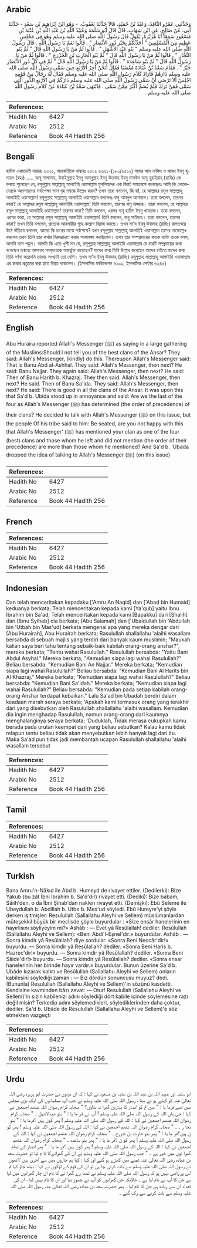## Arabic


<div dir="rtl" lang="ar" style={{fontSize:'larger',backgroundColor:'#f8f9fa',padding:20}}>
وَحَدَّثَنِي عَمْرٌو النَّاقِدُ، وَعَبْدُ بْنُ حُمَيْدٍ، قَالاَ حَدَّثَنَا يَعْقُوبُ، - وَهُوَ ابْنُ إِبْرَاهِيمَ بْنِ سَعْدٍ - حَدَّثَنَا أَبِي، عَنْ صَالِحٍ، عَنِ ابْنِ شِهَابٍ، قَالَ قَالَ أَبُو سَلَمَةَ وَعُبَيْدُ اللَّهِ بْنُ عَبْدِ اللَّهِ بْنِ عُتْبَةَ بْنِ مَسْعُودٍ سَمِعَا أَبَا هُرَيْرَةَ، يَقُولُ قَالَ رَسُولُ اللَّهِ صلى الله عليه وسلم وَهُوَ فِي مَجْلِسٍ عَظِيمٍ مِنَ الْمُسْلِمِينَ ‏"‏ أُحَدِّثُكُمْ بِخَيْرِ دُورِ الأَنْصَارِ ‏"‏ ‏.‏ قَالُوا نَعَمْ يَا رَسُولَ اللَّهِ ‏.‏ قَالَ رَسُولُ اللَّهِ صلى الله عليه وسلم ‏"‏ بَنُو عَبْدِ الأَشْهَلِ ‏"‏ ‏.‏ قَالُوا ثُمَّ مَنْ يَا رَسُولَ اللَّهِ قَالَ ‏"‏ ثُمَّ بَنُو النَّجَّارِ ‏"‏ ‏.‏ قَالُوا ثُمَّ مَنْ يَا رَسُولَ اللَّهِ قَالَ ‏"‏ ثُمَّ بَنُو الْحَارِثِ بْنِ الْخَزْرَجِ ‏"‏ ‏.‏ قَالُوا ثُمَّ مَنْ يَا رَسُولَ اللَّهِ قَالَ ‏"‏ ثُمَّ بَنُو سَاعِدَةَ ‏"‏ ‏.‏ قَالُوا ثُمَّ مَنْ يَا رَسُولَ اللَّهِ قَالَ ‏"‏ ثُمَّ فِي كُلِّ دُورِ الأَنْصَارِ خَيْرٌ ‏"‏ ‏.‏ فَقَامَ سَعْدُ بْنُ عُبَادَةَ مُغْضَبًا فَقَالَ أَنَحْنُ آخِرُ الأَرْبَعِ حِينَ سَمَّى رَسُولُ اللَّهِ صلى الله عليه وسلم دَارَهُمْ فَأَرَادَ كَلاَمَ رَسُولِ اللَّهِ صلى الله عليه وسلم فَقَالَ لَهُ رِجَالٌ مِنْ قَوْمِهِ اجْلِسْ أَلاَ تَرْضَى أَنْ سَمَّى رَسُولُ اللَّهِ صلى الله عليه وسلم دَارَكُمْ فِي الأَرْبَعِ الدُّورِ الَّتِي سَمَّى فَمَنْ تَرَكَ فَلَمْ يُسَمِّ أَكْثَرُ مِمَّنْ سَمَّى ‏.‏ فَانْتَهَى سَعْدُ بْنُ عُبَادَةَ عَنْ كَلاَمِ رَسُولِ اللَّهِ صلى الله عليه وسلم ‏.‏
</div>
<div style={{backgroundColor:'#f8f9fa',padding:20, marginBottom: 10}}><table> <thead> <tr> <th>References:</th> <th></th> </tr> </thead> <tbody><tr><td>Hadith No</td><td>6427</td></tr><tr><td>Arabic No</td><td>2512</td></tr><tr><td>Reference</td><td>Book 44 Hadith 256</td></tr></tbody></table></div>

## Bengali


<div dir="ltr" lang="bn" style={{fontSize:'larger',backgroundColor:'#f8f9fa',padding:20}}>
হাদিস একাডেমি নাম্বারঃ ৬৩২১, আন্তর্জাতিক নাম্বারঃ ২৫১২ ৬৩২১-(১৮০/২৫১২) আমর আন নাকিদ ও আবদ ইবনু হুমায়দ (রহঃ) ..... আবূ সালামাহ, উবাইদুল্লাহ ইবনু আবদুল্লাহ ইবনু উতবাহ ইবনু মাসউদ আবূ হুরাইরাহ্ (রাযিঃ) কে বলতে শুনেছেন যে, রসূলুল্লাহ সাল্লাল্লাহু আলাইহি ওয়াসাল্লাম মুসলিমদের এক বিরাট সমাবেশে বলেছেনঃ আমি কি লোকেদেরকে আনসারদের সর্বাপেক্ষা ভাল গৃহ সম্বন্ধে উল্লেখ করব? তখন তারা বললেন, জি হ্যাঁ, হে আল্লাহর রসূল সাল্লাল্লাহু আলাইহি ওয়াসাল্লাম! রসূলুল্লাহ সাল্লাল্লাহু আলাইহি ওয়াসাল্লাম বললেনঃ বানু আবদুল আশহাল। তারা বললেন, তারপর কারা? হে আল্লাহর রসূল সাল্লাল্লাহু আলাইহি ওয়াসাল্লাম! তিনি বললেন, তারপর বানু নাজ্জার। তারা বললেন, হে আল্লাহর রসূল সাল্লাল্লাহু আলাইহি ওয়াসাল্লাম! তারপর কারা? তিনি বললেন, এরপর বানূ হারিস ইবনু খাযরাজ। তারা বললেন, এরপর কারা, হে আল্লাহর রসূল সাল্লাল্লাহু আলাইহি ওয়াসাল্লাম! তিনি বললেন, বানু সাইদাহ। তারা বললেন, তারপর কারা? তখন তিনি বললেন, প্রত্যেক আনসারীর গৃহে কল্যাণ বিরাজ করছে। তখন সা'দ ইবনু উবাদাহ (রাযিঃ) রাগতস্বরে উঠে দাঁড়িয়ে বললেন, আমরা কি চারের মাঝে সর্বশেষে? যখন রসূলুল্লাহ সাল্লাল্লাহু আলাইহি ওয়াসাল্লাম তাদের নামোল্লেখ করলেন তখন তিনি তার কথার বিরুদ্ধাচরণ করার আকাঙ্ক্ষা করছিলেন। তখন তার সম্পপ্রদায়ের কতক ব্যক্তি তাকে বলল, আপনি বসে পড়ুন। আপনি কি এতে খুশী নন যে, রসূলুল্লাহ সাল্লাল্লাহু আলাইহি ওয়াসাল্লাম যে চারটি সম্প্রদায়ের কথা বলেছেন তন্মধ্যে আপনার সম্প্রদায়কে অন্তর্ভুক্ত করেছেন? যাদের কথা তিনি উল্লেখ করেছেন তাদের চাইতে যাদের কথা তিনি বর্ণনা করেননি তাদের সংখ্যাই তো বেশি। তখন সা'দ ইবনু উবাদাহ্ (রাযিঃ) রসূলুল্লাহ সাল্লাল্লাহু আলাইহি ওয়াসাল্লাম এর কথার প্রত্যুত্তর করা হতে বিরত থাকলেন। (ইসলামিক ফাউন্ডেশন ৬১৯৯, ইসলামিক সেন্টার ৬২৪৫)
</div>
<div style={{backgroundColor:'#f8f9fa',padding:20, marginBottom: 10}}><table> <thead> <tr> <th>References:</th> <th></th> </tr> </thead> <tbody><tr><td>Hadith No</td><td>6427</td></tr><tr><td>Arabic No</td><td>2512</td></tr><tr><td>Reference</td><td>Book 44 Hadith 256</td></tr></tbody></table></div>

## English


<div dir="ltr" lang="en" style={{fontSize:'larger',backgroundColor:'#f8f9fa',padding:20}}>
Abu Huraira reported Allah's Messenger (ﷺ) as saying in a large gathering of the Muslims:Should I not tell you of the best clans of the Ansar? They said: Allah's Messenger, (kindly) do this. Thereupon Allah's Messenger said: That is Banu Abd al-Ashhal. They said: Allah's Messenger, then next? He said: Banu Najjar. They again said: Allah's Messenger, then next? He said: Then of Banu Harith b. Khazraj. They then said: Allah's Messenger, then next? He said. Then of Banu Sa'ida. They said: Allah's Messenger, then next? He said: There is good in all the clans of the Ansar. It was upon this that Sa'd b. Ubida stood up in annoyance and said: Are we the last of the four as Allah's Messenger (ﷺ) has determined (the order of precedence) of their clans? He decided to talk with Allah's Messenger (ﷺ) on this issue, but the people Of his tribe said to him: Be seated, are you not happy with this that Allah's Messenger' (ﷺ) has mentioned your clan as one of the four (best) clans and those whom he left and did not mention (the order of their precedence) are more than those whom he mentioned? And Sa'd b. 'Ubada dropped the idea of talking to Allah's Messenger (ﷺ) (on this issue)
</div>
<div style={{backgroundColor:'#f8f9fa',padding:20, marginBottom: 10}}><table> <thead> <tr> <th>References:</th> <th></th> </tr> </thead> <tbody><tr><td>Hadith No</td><td>6427</td></tr><tr><td>Arabic No</td><td>2512</td></tr><tr><td>Reference</td><td>Book 44 Hadith 256</td></tr></tbody></table></div>

## French


<div dir="ltr" lang="fr" style={{fontSize:'larger',backgroundColor:'#f8f9fa',padding:20}}>

</div>
<div style={{backgroundColor:'#f8f9fa',padding:20, marginBottom: 10}}><table> <thead> <tr> <th>References:</th> <th></th> </tr> </thead> <tbody><tr><td>Hadith No</td><td>6427</td></tr><tr><td>Arabic No</td><td>2512</td></tr><tr><td>Reference</td><td>Book 44 Hadith 256</td></tr></tbody></table></div>

## Indonesian


<div dir="ltr" lang="id" style={{fontSize:'larger',backgroundColor:'#f8f9fa',padding:20}}>
Dan telah menceritakan kepadaku ['Amru An Naqid] dan ['Abad bin Humaid] keduanya berkata; Telah menceritakan kepada kami [Ya'qub] yaitu Ibnu Ibrahim bin Sa'ad; Telah menceritakan kepada kami [Bapakku] dari [Shalih] dari [Ibnu Syihab] dia berkata; [Abu Salamah] dan ['Ubaidullah bin 'Abdullah bin 'Utbah bin Mas'ud] berkata mengenai apa yang mereka dengar dari [Abu Hurairah], Abu Hurairah berkata; Rasulullah shallallahu 'alaihi wasallam bersabda di sebuah majlis yang terdiri dari banyak kaum muslimin; "Maukah kalian saya beri tahu tentang sebaik-baik kabilah orang-orang anshar?", mereka berkata; "Tentu wahai Rasulullah." Rasulullah bersabda: "Yaitu Bani Abdul Asyhal." Mereka berkata; "Kemudian siapa lagi wahai Rasulullah?" Beliau bersabda: "Kemudian Bani An Najjar." Mereka berkata; "Kemudian siapa lagi wahai Rasulullah?" Beliau bersabda: "Kemudian Bani Al Harits bin Al Khazraj." Mereka berkata; "Kemudian siapa lagi wahai Rasulullah?" Beliau bersabda: "Kemudian Bani Sa'idah." Mereka berkata; "Kemudian siapa lagi wahai Rasulullah?" Beliau bersabda: "Kemudian pada setiap kabilah orang-orang Anshar terdapat kebaikan." Lalu Sa'ad bin Ubadah berdiri dalam keadaan marah seraya berkata; 'Apakah kami termasuk orang yang terakhir dari yang disebutkan oleh Rasulullah shallallahu 'alaihi wasallam. Kemudian dia ingin menghadap Rasulullah, namun orang-orang dari kaumnya menghalanginya seraya berkata; 'Duduklah, Tidak merasa cukupkah kamu berada pada urutan keempat dari yang beliau sebutkan? Kalau kamu tidak relapun tentu beliau tidak akan menyebutkan lebih banyak lagi dari itu. Maka Sa'ad pun tidak jadi membantah ucapan Rasulullah shallallahu 'alaihi wasallam tersebut
</div>
<div style={{backgroundColor:'#f8f9fa',padding:20, marginBottom: 10}}><table> <thead> <tr> <th>References:</th> <th></th> </tr> </thead> <tbody><tr><td>Hadith No</td><td>6427</td></tr><tr><td>Arabic No</td><td>2512</td></tr><tr><td>Reference</td><td>Book 44 Hadith 256</td></tr></tbody></table></div>

## Tamil


<div dir="ltr" lang="ta" style={{fontSize:'larger',backgroundColor:'#f8f9fa',padding:20}}>

</div>
<div style={{backgroundColor:'#f8f9fa',padding:20, marginBottom: 10}}><table> <thead> <tr> <th>References:</th> <th></th> </tr> </thead> <tbody><tr><td>Hadith No</td><td>6427</td></tr><tr><td>Arabic No</td><td>2512</td></tr><tr><td>Reference</td><td>Book 44 Hadith 256</td></tr></tbody></table></div>

## Turkish


<div dir="ltr" lang="tr" style={{fontSize:'larger',backgroundColor:'#f8f9fa',padding:20}}>
Bana Amru'n-Nâkıd ile Abd b. Humeyd de rivayet ettiler. (Dedilerki): Bize Yakub (bu zât İbni İbrahim b. Sa'd'dır) rivayet etti. (Dediki): Bize babam, Sâiih'den, o da İbni Şihab'dan naklen rivayet etti. (Demişki): Ebû Seleme ile Ubeydullah b. Abdillah b. Utbe b. Mes'ud söyledi. Ebû Hureyre'yi şöyle derken işitmişler: Resulullah (Sallallahu Aleyhi ve Sellem) müslümanlardan müteşekkil büyük bir meclisde şöyle buyurdular : «Size ensâr hanelerinin en hayırlısını söyliyeyim mi?» Ashâb : — Evet yâ Resûlallah! dediler. Resûlullah (Sallallahu Aleyhi ve Sellem): «Beni Abdi'l-Eşnel'dir.» buyurdular. Ashâb : — Sonra kimdir yâ Resûlallah? diye sordular. «Sonra Beni Neccâr'dir!» buyurdu. — Sonra kimdir yâ Resûlallah? dediler. «Sonra Beni Haris b. Hazrec'dir!» buyurdu. — Sonra kimdir yâ Resûlallah? dediler. «Sonra Beni Sâide'dir!» buyurdu. — Sonra kimdir yâ Resûlallah? dediler. «Sonra ensar hanelerinin her birinde hayır vardır.» buyurdular. Bunun üzerine Sa'd b. Ubâde kızarak kalktı ve Resûlullah (Sallallahu Aleyhi ve Sellem) onların kabilesini söylediği zaman : — Biz dördün sonuncusu muyuz? dedi. (Bununla) Resulullah (Sallallahu Aleyhi ve Sellem)'in sözünü kasdetti. Kendisine kavminden bâzı zevat: — Otur! Resulullah (Sallallahu Aleyhi ve Sellem)'in sizin kabilenizi adını söylediği dört kabile içinde söylemesine razı değil misin? Terkedip adını söylemedikleri, söylediklerinden daha çoktur, dediler. Sa'd b. Ubâde de Resulullah (Sallallahu Aleyhi ve Sellem)'e söz etmekten vazgeçti
</div>
<div style={{backgroundColor:'#f8f9fa',padding:20, marginBottom: 10}}><table> <thead> <tr> <th>References:</th> <th></th> </tr> </thead> <tbody><tr><td>Hadith No</td><td>6427</td></tr><tr><td>Arabic No</td><td>2512</td></tr><tr><td>Reference</td><td>Book 44 Hadith 256</td></tr></tbody></table></div>

## Urdu


<div dir="rtl" lang="ur" style={{fontSize:'larger',backgroundColor:'#f8f9fa',padding:20}}>
ابو سلمہ اور عبید اللہ بن عبد اللہ بن عتبہ بن مسعود نے کہا : کہ ان دونوں نے حضرت ابو ہریرہ رضی اللہ تعالیٰ عنہ کو کہتے ہو ئے سنا ، رسول اللہ صلی اللہ علیہ وسلم نے جب آپ مسلمانوں کی ایک بڑی مجلس میں تھے فرما یا : " میں تم کو انصار کا بہترین گھرا نہ بتاؤں؟ " صحابہ کرام رضوان اللہ عنھم اجمعین نے کہا : جی ہاں اللہ کے رسول اللہ صلی اللہ علیہ وسلم ! آپ نے فر ما یا : " بنو عبدالاشہل ۔ " صحابہ کرام رضوان اللہ عنھم اجمعین نے کہا : اللہ کے رسول اللہ صلی اللہ علیہ وسلم ! پھر کون ہیں ؟فرما یا : " بنو نجا ر ۔ ۔ " صحابہ کرام رضوان اللہ عنھم اجمعین نے کہا : اللہ کے رسول اللہ صلی اللہ علیہ وسلم ! پھر کو ن ہیں؟فر ما یا : " پھر بنو حارث بن خزرج ۔ " صحابہ کرام رضوان اللہ عنھم اجمعین نے کہا : اللہ کے رسول اللہ صلی اللہ علیہ وسلم ! پھر کو ن ؟فر ما یا : " پھر بنو ساعدہ ۔ " صحابہ کرام رضوان اللہ عنھم اجمعین نے کہا : اللہ کے رسول اللہ صلی اللہ علیہ وسلم ! پھر کون ہیں ؟فر ما یا : " پھر انصار کے تمام گھرا نوں میں خیر ہے ۔ " جب رسول اللہ صلی اللہ علیہ وسلم نے ان کے گھرانےکا نا م لیا تو حضرت سعد بن عبادہ رضی اللہ تعالیٰ عنہ غصے میں کھڑے ہو گئے اور کہا : کیا ہم چاروں میں سے آخری ہیں ؟انھوں نے رسول اللہ صلی اللہ علیہ وسلم سے بات کرنی چا ہی تو ان کی قوم کے لوگوں نے کہا : بیٹھ جاؤ کیا تم اس پر راضی نہیں ہو کہ رسول اللہ صلی اللہ علیہ وسلم نے تمھا رے گھرا نے کا نام ان چار گھرانوں میں لیا ہے جن کا آپ نے نام لیا ہے ۔ حالانکہ جن گھرانوں کو آپ نے چھوڑ دیا اور ان کا نام نہیں لیا ، ان کی تعداد ان سے زیادہ ہے جن کا نام لیا ۔ پھر حضرت سعد بن عبادہ رضی اللہ تعالیٰ عنہ رسول اللہ صلی اللہ علیہ وسلم سے بات کرنے سے رک گئے ۔
</div>
<div style={{backgroundColor:'#f8f9fa',padding:20, marginBottom: 10}}><table> <thead> <tr> <th>References:</th> <th></th> </tr> </thead> <tbody><tr><td>Hadith No</td><td>6427</td></tr><tr><td>Arabic No</td><td>2512</td></tr><tr><td>Reference</td><td>Book 44 Hadith 256</td></tr></tbody></table></div>